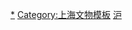 {{Navbox
|name=上海全国重点文物保护单位
|title=[[上海全国重点文物保护单位列表|上海市境内的全国重点文物保护单位]]
|state={{{state<includeonly>|collapsed</includeonly>}}}
|listclass  = hlist

|group1=[[黄浦区]]
| list1=* [[上海中山故居]]
* [[中国社会主义青年团中央机关旧址]]
* [[中国共产党第一次全国代表大会会址]]<sup>註1</sup>
** 含[[博文女校|中国共产党第一次全国代表大会代表宿舍旧址]]
* [[豫园]]
** 含[[沉香阁]]
* [[上海外滩|上海外滩建筑群]]<sup>註2</sup>
* [[国际饭店]]
* [[圣三一堂 (上海)|圣三一基督教堂]]
* [[上海周公馆|中国共产党代表团驻沪办事处旧址]]
* [[法国学堂|上海科学会堂]]

|group2=[[徐汇区]]
| list2= * [[龙华革命烈士纪念地]]
* [[徐光启墓]]
* [[上海宋庆龄故居]]
* [[龙华塔]]
* [[徐家汇圣依纳爵主教座堂|徐家汇天主堂]]
* [[上海交通大学徐汇校区|上海交通大学早期建筑]]

|group3=[[长宁区]]
| list3= * [[宋庆龄墓]]
* [[圣约翰大学 (上海)|圣约翰大学近代建筑]]<sup>註3</sup>

|group4=[[静安区]]
| list4= * [[馬勒別墅|马勒住宅]]
* [[中国共产党第二次全国代表大会会址]]
* [[四行仓库|四行仓库抗战旧址]]
* [[嘉道理爵士公馆|中国福利会少年宫]]

|group5=[[普陀区 (上海市)|普陀区]]
| list5=  * [[真如寺大殿]]
* [[上海元代水闸遗址博物馆|志丹苑元代水闸遗址]]
* [[圣约翰大学 (上海)|圣约翰大学近代建筑]]<sup>註3</sup>

|group6=[[虹口区]]
| list6=* [[鲁迅墓]]
* [[上海外滩|上海外滩建筑群]]<sup>註2</sup>
* [[上海邮政总局]]
* [[上海市提篮桥监狱|提篮桥监狱早期建筑]]
* [[上海公共租界工部局宰牲场|上海工部局宰牲场旧址]]

|group7=[[杨浦区]]
| list7=* [[杨树浦水厂]]
* [[沪江大学|沪江大学近代建筑]]

|group8=[[闵行区]]
| list8= * [[马桥遗址|上海马桥遗址]]

|group9=[[嘉定区]]
| list9= * [[嘉定孔庙]]

|group10=[[浦东新区]]
| list10= * [[张闻天故居]]

|group11=[[松江区]]
| list11= * [[松江唐经幢]]
* [[兴圣教寺塔]]
* [[广富林遗址]]
* [[佘山天文台]]

|group12=[[青浦区]]
| list12= * [[福泉山遗址]]
* [[崧泽遗址|-{崧}-泽遗址]]
* [[青龙镇遗址]]

|group13=[[奉贤区]]
| list13= * [[华亭海塘奉贤段]]

|belowstyle=  text-align: left;
|below = 
* 註1：跨省；第五批全国重点文物保护单位浙江省'''嘉兴南湖中共“一大”会址'''归入第一批全国重点文物保护单位'''中国共产党第一次全国代表大会会址'''。
* 註2：第四批全国重点文物保护单位'''上海外滩建筑群'''为黄浦区和虹口区共有。
* 註3：第八批全国重点文物保护单位'''圣约翰大学近代建筑'''为长宁区和普陀区共有。
参见：'''[[上海市文物保护单位]]'''{{中华人民共和国各省级行政区模板索引|全国重点文物保护单位|仅内地=yes|仅省名=yes}}
}}<noinclude>

[[Category:上海全国重点文物保护单位|*]]
[[Category:上海文物模板]]
[[Category:全国重点文物保护单位模板|沪]]
</noinclude>